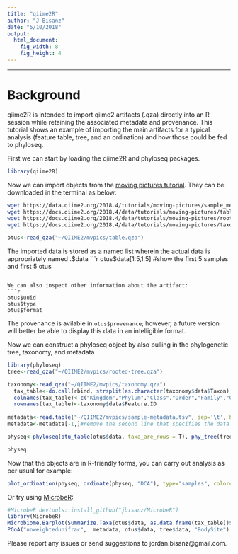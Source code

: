 ```yaml
---
title: "qiime2R"
author: "J Bisanz"
date: "5/10/2018"
output: 
  html_document:
    fig_width: 8
    fig_height: 4
---
```


***

# Background

qiime2R is intended to import qiime2 artifacts (.qza) directly into an R session while retaining the associated metadata and provenance. This tutorial shows an example of importing the main artifacts for a typical analysis (feature table, tree, and an ordination) and how those could be fed to phyloseq.

First we can start by loading the qiime2R and phyloseq packages.
```r
library(qiime2R)
```

Now we can import objects from the [moving pictures tutorial](https://docs.qiime2.org/2018.4/tutorials/moving-pictures/).
They can be downloaded in the terminal as below:
```bash
wget https://data.qiime2.org/2018.4/tutorials/moving-pictures/sample_metadata.tsv
wget https://docs.qiime2.org/2018.4/data/tutorials/moving-pictures/table.qza
wget https://docs.qiime2.org/2018.4/data/tutorials/moving-pictures/rooted-tree.qza
wget https://docs.qiime2.org/2018.4/data/tutorials/moving-pictures/taxonomy.qza
```

```r
otus<-read_qza("~/QIIME2/mvpics/table.qza")
```

The imported data is stored as a named list wherein the actual data is appropriately named .$data
```r
otus$data[1:5,1:5] #show the first 5 samples and first 5 otus
```

We can also inspect other information about the artifact:
```r
otus$uuid
otus$type
otus$format
```

The provenance is avilable in `otus$provenance`; however, a future version will better be able to display this data in an intelligible format.


Now we can construct a phyloseq object by also pulling in the phylogenetic tree, taxonomy, and metadata
```r
library(phyloseq)
tree<-read_qza("~/QIIME2/mvpics/rooted-tree.qza")

taxonomy<-read_qza("~/QIIME2/mvpics/taxonomy.qza")
  tax_table<-do.call(rbind, strsplit(as.character(taxonomy$data$Taxon), "; "))
  colnames(tax_table)<-c("Kingdom","Phylum","Class","Order","Family","Genus","Species")
  rownames(tax_table)<-taxonomy$data$Feature.ID
  
metadata<-read.table("~/QIIME2/mvpics/sample-metadata.tsv", sep='\t', header=T, row.names=1, comment="")
metadata<-metadata[-1,]#remove the second line that specifies the data type

physeq<-phyloseq(otu_table(otus$data, taxa_are_rows = T), phy_tree(tree$data), tax_table(tax_table), sample_data(metadata))

physeq
```


Now that the objects are in R-friendly forms, you can carry out analysis as per usual for example:
```r
plot_ordination(physeq, ordinate(physeq, "DCA"), type="samples", color="BodySite")
```


Or try using [MicrobeR](https://jbisanz.github.io/MicrobeR):
```r
#MicrobeR devtools::install_github("jbisanz/MicrobeR")
library(MicrobeR)
Microbiome.Barplot(Summarize.Taxa(otus$data, as.data.frame(tax_table))$Family, metadata, CATEGORY="BodySite")
PCoA("unweightedunifrac",  metadata, otus$data, tree$data, "BodySite")
```

Please report any issues or send suggestions to jordan.bisanz@gmail.com.
